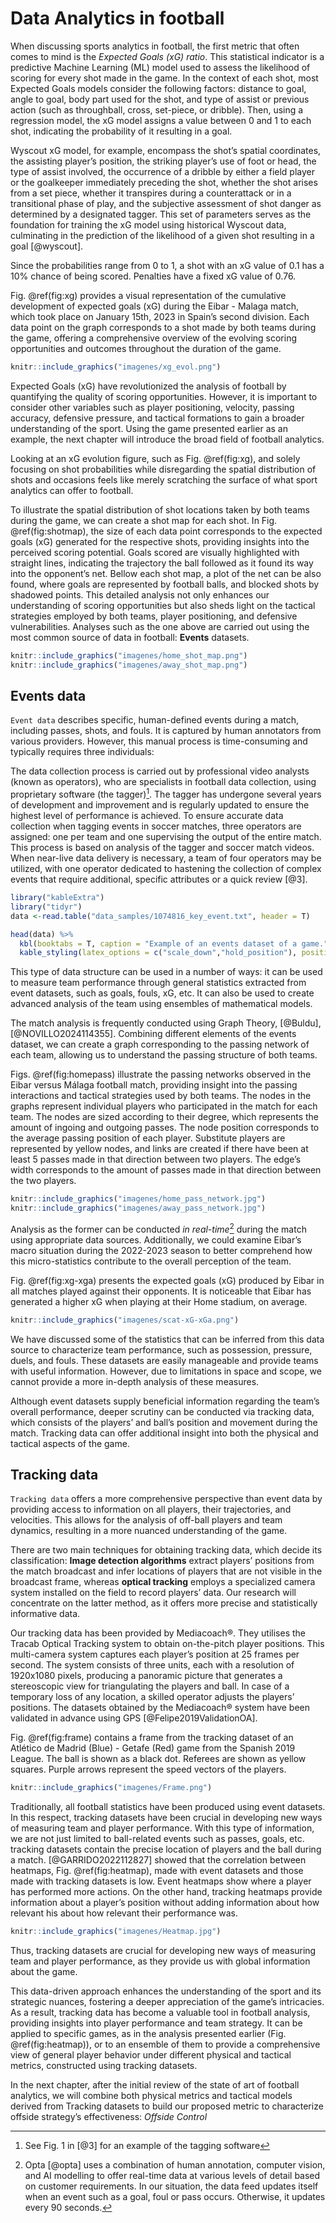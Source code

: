 # Data Analytics in football
When discussing sports analytics in football, the first metric that
often comes to mind is the *Expected Goals (xG) ratio*. This statistical indicator is a predictive Machine Learning (ML) model used to assess the likelihood of scoring for every shot made in the game. In the context of each shot, most Expected Goals models consider the following factors: distance to goal, angle to goal, body part used for the shot, and type of assist or previous action (such as throughball, cross, set-piece, or dribble). Then, using a regression model, the xG model assigns a value between 0 and 1 to each shot, indicating the probability of it resulting in a goal.

Wyscout xG model, for example, encompass the shot's spatial coordinates, the assisting player's position, the striking player's use of foot or head, the type of assist involved, the occurrence of a dribble by either a field player or the goalkeeper immediately preceding the shot, whether the shot arises from a set piece, whether it transpires during a counterattack or in a transitional phase of play, and the subjective assessment of shot danger as determined by a designated tagger. This set of parameters serves as the foundation for training the xG model using historical Wyscout data, culminating in the prediction of the likelihood of a given shot resulting in a goal [@wyscout].

Since the probabilities range from 0 to 1, a shot with an xG value of
0.1 has a 10% chance of being scored. Penalties have a fixed xG value of 0.76.

Fig. \@ref(fig:xg)  provides a visual representation of the cumulative development of expected goals
(xG) during the Eibar - Malaga match, which took place on January 15th, 2023 in Spain's second division. Each data point on the graph
corresponds to a shot made by both teams during the game,
offering a comprehensive overview of the evolving scoring opportunities and outcomes throughout the duration of the game.

```r
knitr::include_graphics("imagenes/xg_evol.png")
```


Expected Goals (xG) have revolutionized the analysis of football by quantifying the quality of scoring opportunities. However, it is important to consider other variables such as player positioning, velocity, passing accuracy, defensive pressure, and tactical formations to gain a broader understanding of the sport. Using the game presented earlier as an example, the next chapter will introduce the broad field of football analytics.

Looking at an xG evolution figure, such as Fig. \@ref(fig:xg), and solely focusing on shot probabilities while disregarding the spatial distribution of shots and occasions feels like merely scratching the surface of what sport analytics can offer to football.

To illustrate the spatial distribution of shot locations taken by both teams during the game, we can create a shot map for each shot. In Fig. \@ref(fig:shotmap), the size of each data point corresponds to the expected goals (xG) generated for the respective shots, providing insights into the perceived scoring potential. Goals scored are visually highlighted with straight lines, indicating the trajectory the ball followed as it found its way into the opponent's net. Bellow each shot map, a plot of the net can be also found, where goals are represented by football balls, and blocked shots by shadowed points. This detailed analysis not only enhances our understanding of scoring opportunities but also sheds light on the tactical strategies employed by both teams, player positioning, and defensive vulnerabilities. Analyses such as the one above are carried out using the most common
source of data in football: **Events** datasets.

```r

knitr::include_graphics("imagenes/home_shot_map.png")
knitr::include_graphics("imagenes/away_shot_map.png")
```

## Events data
`Event data`  describes specific, human-defined events during a match,
including passes, shots, and fouls. It is captured by human annotators
from various providers. However, this manual process is time-consuming
and typically requires three individuals:

The data collection process is carried out by professional video
analysts (known as operators), who are specialists in football data
collection, using proprietary software (the tagger)[^3]. The tagger has
undergone several years of development and improvement and is regularly
updated to ensure the highest level of performance is achieved. To
ensure accurate data collection when tagging events in soccer matches,
three operators are assigned: one per team and one supervising the
output of the entire match. This process is based on analysis of the
tagger and soccer match videos. When near-live data delivery is
necessary, a team of four operators may be utilized, with one operator
dedicated to hastening the collection of complex events that require
additional, specific attributes or a quick review [@3].

```r
library("kableExtra")
library("tidyr")
data <-read.table("data_samples/1074816_key_event.txt", header = T) 

head(data) %>%
  kbl(booktabs = T, caption = "Example of an events dataset of a game.") %>%
  kable_styling(latex_options = c("scale_down","hold_position"), position = "center")
```


This type of data structure can be used in a number of ways: it can be
used to measure team performance through general statistics extracted
from event datasets, such as goals, fouls, xG, etc. It can also be used to create advanced analysis of the team using ensembles of mathematical models.

The match analysis is frequently conducted using Graph Theory, [@Buldu], [@NOVILLO2024114355]. Combining
different elements of the events dataset, we can create a graph
corresponding to the passing network of each team, allowing us to
understand the passing structure of both teams.


Figs. \@ref(fig:homepass) illustrate the
passing networks observed in the Eibar versus Málaga football match,
providing insight into the passing interactions and tactical strategies
used by both teams. The nodes in the graphs represent individual players
who participated in the match for each team. The nodes are sized
according to their degree, which represents the amount of ingoing and
outgoing passes. The node position corresponds to the average passing
position of each player. Substitute players are represented by yellow nodes,
and links are created if there have been at least 5 passes made in that
direction between two players. The edge's width corresponds to the
amount of passes made in that direction between the two players.

```r
knitr::include_graphics("imagenes/home_pass_network.jpg")
knitr::include_graphics("imagenes/away_pass_network.jpg")
```

Analysis as the former can be conducted *in real-time*[^2] during the
match using appropriate data sources. Additionally, we could examine
Eibar's macro situation during the 2022-2023 season to better comprehend
how this micro-statistics contribute to the overall perception of the
team.

Fig. \@ref(fig:xg-xga) presents the expected goals (xG) produced by Eibar in all matches played against their opponents. It is noticeable that Eibar has generated a higher xG when playing at their Home stadium, on average.


```r
knitr::include_graphics("imagenes/scat-xG-xGa.png")
```


We have discussed some of the statistics that can be inferred from this data source to characterize team performance, such as possession, pressure, duels, and fouls. These datasets are easily manageable and provide teams with useful information. However, due to limitations in space and scope, we cannot provide a more in-depth analysis of these measures.

Although event datasets supply beneficial information regarding the team's overall performance, deeper scrutiny can be conducted via tracking data, which consists of the players' and ball's position and movement during the match. Tracking data can offer additional insight into both the physical and tactical aspects of the game. 

## Tracking data

`Tracking data` offers a more comprehensive perspective than event data by providing access to information on all players, their trajectories, and velocities. This allows for the analysis of off-ball players and team dynamics, resulting in a more nuanced understanding of the game.

There are two main techniques for obtaining tracking data, which decide its classification: **Image detection algorithms** extract players' positions from the match broadcast and infer locations of players that are not visible in the broadcast frame, whereas **optical tracking** employs a specialized camera system installed on the field to record players' data. Our research will concentrate on the latter method, as it offers more precise and statistically informative data.

Our tracking data has been provided by Mediacoach®. They utilises the Tracab Optical Tracking system to obtain on-the-pitch player positions. This multi-camera system captures each player's position at 25 frames per second. The system consists of three units, each with a resolution of 1920x1080 pixels, producing a panoramic picture that generates a stereoscopic view for triangulating the players and ball. In case of a temporary loss of any location, a skilled operator adjusts the players' positions. The datasets obtained by the Mediacoach® system have been validated in advance using GPS [@Felipe2019ValidationOA].

Fig. \@ref(fig:frame) contains a frame from the tracking dataset of an Atlético de Madrid (Blue) - Getafe (Red) game from the Spanish 2019 League. The ball is shown as a black dot. Referees are shown as yellow squares. Purple arrows represent the speed vectors of the players. 

```r
knitr::include_graphics("imagenes/Frame.png")
```

Traditionally, all football statistics have been produced using event datasets. In this respect, tracking datasets have been crucial in developing new ways of measuring team and player performance. With this type of information, we are not just limited to ball-related events such as passes, goals, etc. tracking datasets contain the precise location of players and the ball during a match. [@GARRIDO2022112827] showed that the correlation between heatmaps, Fig. \@ref(fig:heatmap), made with event datasets and those made with tracking datasets is low. Event heatmaps show where a player has performed more actions. On the other hand, tracking heatmaps provide information about a player's position without adding information about how relevant his about how relevant their performance was. 

```r
knitr::include_graphics("imagenes/Heatmap.jpg")
```

Thus, tracking datasets are crucial for developing new ways of measuring team and player performance, as they provide us with global information about the game. 

This data-driven approach enhances the understanding of the sport and its strategic nuances, fostering a deeper appreciation of the game's intricacies. As a result, tracking data has become a valuable tool in football analysis, providing insights into player performance and team strategy. It can be applied to specific games, as in the analysis presented earlier (Fig. \@ref(fig:heatmap)), or to an ensemble of them to provide a comprehensive view of general player behavior under different physical and tactical metrics, constructed using tracking datasets.

In the next chapter, after the initial review of the state of art of football analytics, we will combine both physical metrics and tactical models derived from Tracking datasets to build our proposed metric to characterize offside strategy's effectiveness: *Offside Control*

[^2]: Opta [@opta] uses a combination of human annotation, computer vision, and AI modelling to offer real-time data at various levels of detail based on customer requirements. In our situation, the data feed updates itself when an event such as a goal, foul or pass occurs. Otherwise, it updates every 90 seconds. 
    
[^3]: See Fig. 1 in [@3] for an example of the tagging software
